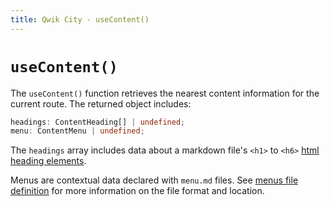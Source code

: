 ```yaml
---
title: Qwik City - useContent()
---
```


# `useContent()`

The `useContent()` function retrieves the nearest content information for the current route. The returned object includes:

```ts
headings: ContentHeading[] | undefined;
menu: ContentMenu | undefined;
```

The `headings` array includes data about a markdown file's `<h1>` to `<h6>` [html heading elements](https://developer.mozilla.org/en-US/docs/Web/HTML/Element/Heading_Elements).

Menus are contextual data declared with `menu.md` files. See [menus file definition](../../../qwikcity/content/menu/index.mdx) for more information on the file format and location.
